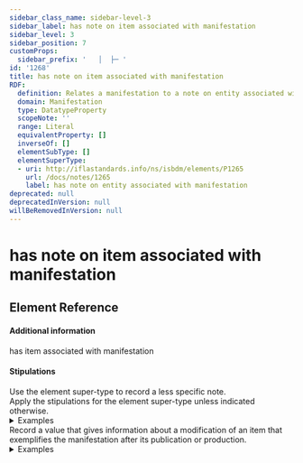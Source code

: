 ```yaml
---
sidebar_class_name: sidebar-level-3
sidebar_label: has note on item associated with manifestation
sidebar_level: 3
sidebar_position: 7
customProps:
  sidebar_prefix: '   │  ├─ '
id: '1268'
title: has note on item associated with manifestation
RDF:
  definition: Relates a manifestation to a note on entity associated with manifestation that provides information about an item that is related to the manifestation.
  domain: Manifestation
  type: DatatypeProperty
  scopeNote: ''
  range: Literal
  equivalentProperty: []
  inverseOf: []
  elementSubType: []
  elementSuperType:
  - uri: http://iflastandards.info/ns/isbdm/elements/P1265
    url: /docs/notes/1265
    label: has note on entity associated with manifestation
deprecated: null
deprecatedInVersion: null
willBeRemovedInVersion: null
---
```

# has note on item associated with manifestation

## Element Reference
<ElementReference frontMatter={frontMatter} />

#### Additional information

<SeeAlso><InLink href="/docs/relationships/1004">has item associated with manifestation</InLink></SeeAlso>

#### Stipulations

<div className="stip">
  Use the element super-type to record a less specific note.
</div>

<div className="stip">
  Apply the stipulations for the element super-type unless indicated otherwise.
  
  <details>
  <summary>Examples</summary>
  
  | Property | Value |
  |:---------|:------|
  | has note on item associated with manifestation | "The item that exemplifies the manifestation is held in the State Hermitage Museum, Saint Petersburg, Russia." |
  </details>
</div>

<div className="stip">
  Record a value that gives information about a modification of an item that exemplifies the manifestation after its publication or production.
  
  <details>
  <summary>Examples</summary>
  
  | Property | Value |
  |:---------|:------|
  | has note on item associated with manifestation | "Uvezano u drvene korice s kožnatim hrptom i otkinutom kopčom. Na poleđini prednje korice, na vrhu nasl. str., na listu [3] i poleđini zadnje korice zapisi od raznih ruku. Na nasl. str. zapis: D.D. Emptus Stringadensium 1649. Pregledano, 19941128, Dobro, pojedini listovi izbuš eni od crvi. (HR-ZaNSK, RIIF-8o-416)." |
  
  <hr />
  
  | Property | Value |
  |:---------|:------|
  | has note on item associated with manifestation | "The painting is set in a wooden frame with dimensions 85 x 66 cm and protected by glass." |
  </details>
</div>
